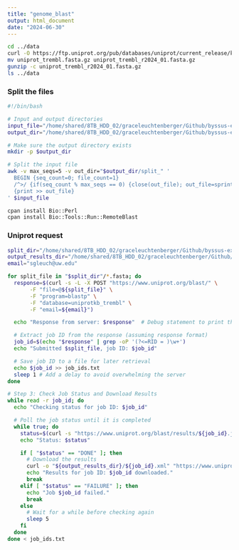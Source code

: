 ```yaml
---
title: "genome_blast"
output: html_document
date: "2024-06-30"
---
```



```bash

cd ../data
curl -O https://ftp.uniprot.org/pub/databases/uniprot/current_release/knowledgebase/complete/uniprot_trembl.fasta.gz
mv uniprot_trembl.fasta.gz uniprot_trembl_r2024_01.fasta.gz
gunzip -c uniprot_trembl_r2024_01.fasta.gz
ls ../data

```








### Split the files
```bash
#!/bin/bash

# Input and output directories
input_file="/home/shared/8TB_HDD_02/graceleuchtenberger/Github/byssus-exp-analysis/data/ncbi_dataset/data/GCF_036588685.1/cds_from_genomic.fasta"
output_dir="/home/shared/8TB_HDD_02/graceleuchtenberger/Github/byssus-exp-analysis/data/splits"

# Make sure the output directory exists
mkdir -p $output_dir

# Split the input file
awk -v max_seqs=5 -v out_dir="$output_dir/split_" '
  BEGIN {seq_count=0; file_count=1}
  /^>/ {if(seq_count % max_seqs == 0) {close(out_file); out_file=sprintf("%s%d.fasta", out_dir, file_count++);} seq_count++}
  {print >> out_file}
' $input_file

```

```bash
cpan install Bio::Perl
cpan install Bio::Tools::Run::RemoteBlast
```


### Uniprot request
```bash
split_dir="/home/shared/8TB_HDD_02/graceleuchtenberger/Github/byssus-exp-analysis/data/splits"
output_results_dir="/home/shared/8TB_HDD_02/graceleuchtenberger/Github/byssus-exp-analysis/output/mtros_trembl_blast"
email="sgleuch@uw.edu"

for split_file in "$split_dir"/*.fasta; do
  response=$(curl -s -L -X POST "https://www.uniprot.org/blast/" \
       -F "file=@${split_file}" \
       -F "program=blastp" \
       -F "database=uniprotkb_trembl" \
       -F "email=${email}")

  echo "Response from server: $response"  # Debug statement to print the response

  # Extract job ID from the response (assuming response format)
  job_id=$(echo "$response" | grep -oP '(?<=RID = )\w+')
  echo "Submitted $split_file, job ID: $job_id"

  # Save job ID to a file for later retrieval
  echo $job_id >> job_ids.txt
  sleep 1 # Add a delay to avoid overwhelming the server
done
```



```bash
# Step 3: Check Job Status and Download Results
while read -r job_id; do
  echo "Checking status for job ID: $job_id"

  # Poll the job status until it is completed
  while true; do
    status=$(curl -s "https://www.uniprot.org/blast/results/${job_id}.json" | jq -r '.status')
    echo "Status: $status"

    if [ "$status" == "DONE" ]; then
      # Download the results
      curl -o "${output_results_dir}/${job_id}.xml" "https://www.uniprot.org/blast/results/${job_id}.xml"
      echo "Results for job ID: $job_id downloaded."
      break
    elif [ "$status" == "FAILURE" ]; then
      echo "Job $job_id failed."
      break
    else
      # Wait for a while before checking again
      sleep 5
    fi
  done
done < job_ids.txt



```






